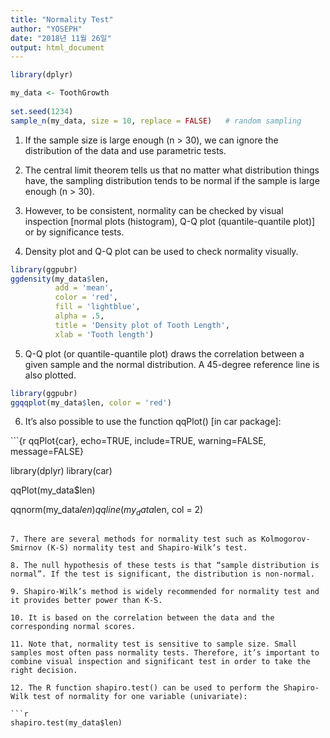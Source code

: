 ```yaml
---
title: "Normality Test"
author: "YOSEPH"
date: "2018년 11월 26일"
output: html_document
---
```


```r

library(dplyr)

my_data <- ToothGrowth
  
set.seed(1234)
sample_n(my_data, size = 10, replace = FALSE)   # random sampling

```

1. If the sample size is large enough (n > 30), we can ignore the distribution of the data and use parametric tests.

2. The central limit theorem tells us that no matter what distribution things have, the sampling distribution tends to be normal if the sample is large enough (n > 30).

3. However, to be consistent, normality can be checked by visual inspection [normal plots (histogram), Q-Q plot (quantile-quantile plot)] or by significance tests.

4. Density plot and Q-Q plot can be used to check normality visually.

```r

library(ggpubr)
ggdensity(my_data$len, 
          add = 'mean', 
          color = 'red', 
          fill = 'lightblue', 
          alpha = .5, 
          title = 'Density plot of Tooth Length', 
          xlab = 'Tooth length')

```

5. Q-Q plot (or quantile-quantile plot) draws the correlation between a given sample and the normal distribution. A 45-degree reference line is also plotted.

```r

library(ggpubr)
ggqqplot(my_data$len, color = 'red')

```

6. It’s also possible to use the function qqPlot() [in car package]:

```{r qqPlot{car}, echo=TRUE, include=TRUE, warning=FALSE, message=FALSE}

library(dplyr)
library(car)
  
qqPlot(my_data$len)
  
qqnorm(my_data$len)
qqline(my_data$len, col = 2)

```

7. There are several methods for normality test such as Kolmogorov-Smirnov (K-S) normality test and Shapiro-Wilk’s test.

8. The null hypothesis of these tests is that “sample distribution is normal”. If the test is significant, the distribution is non-normal.

9. Shapiro-Wilk’s method is widely recommended for normality test and it provides better power than K-S.

10. It is based on the correlation between the data and the corresponding normal scores.

11. Note that, normality test is sensitive to sample size. Small samples most often pass normality tests. Therefore, it’s important to combine visual inspection and significant test in order to take the right decision.

12. The R function shapiro.test() can be used to perform the Shapiro-Wilk test of normality for one variable (univariate):

```r

shapiro.test(my_data$len)

```
